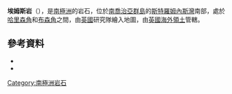 {{Coord|54|10|S|36|35|W|source:GNIS|display=title}}

'''埃姆斯岩'''（{{lang-en|Ems Rock}}），是[[南極洲|南極洲]]的岩石，位於[[南喬治亞群島|南喬治亞群島]]的[[斯特羅姆內斯灣|斯特羅姆內斯灣]]南部，處於[[哈里森角_(南喬治亞群島)|哈里森角]]和[[布森角|布森角]]之間，由[[英國|英國]]研究隊繪入地圖，由[[英國海外領土|英國海外領土]]管轄。

==參考資料==
*{{cite gnis | type = antarid | id = 4507| name = Ems Rock | accessdate = 2012-03-01}}
*{{usgs-gazetteer|id=4507}}

{{Antarctica-geo-stub}}
[[Category:南極洲岩石|Category:南極洲岩石]]